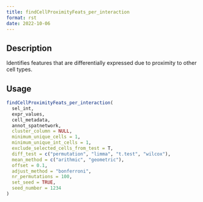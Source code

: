 ```yaml
--- 
title: findCellProximityFeats_per_interaction 
format: rst 
date: 2022-10-06 
--- 
```


## Description

Identifies features that are differentially expressed due to proximity to other cell types.


## Usage

```r
findCellProximityFeats_per_interaction(
  sel_int,
  expr_values,
  cell_metadata,
  annot_spatnetwork,
  cluster_column = NULL,
  minimum_unique_cells = 1,
  minimum_unique_int_cells = 1,
  exclude_selected_cells_from_test = T,
  diff_test = c("permutation", "limma", "t.test", "wilcox"),
  mean_method = c("arithmic", "geometric"),
  offset = 0.1,
  adjust_method = "bonferroni",
  nr_permutations = 100,
  set_seed = TRUE,
  seed_number = 1234
)
```


